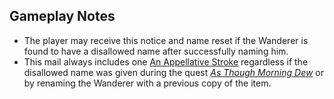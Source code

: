 {{Mail
|title   = "Eons Adrift" Wanderer (Anemo) Name Reset Notice
|sender  = P・A・I・M・O・N
|text    = Dear Traveler:<br>The system has detected that the name chosen by this account for "Eons Adrift" Wanderer (Anemo) violates our Rules and Disclaimers for Name Modification. The developers have thus reset this name. The item "An Appellative Stroke" has been returned to you, and you can use this item to rename this character once again. If you continue to act in violation of the aforementioned rules, this account will be further penalized and may even be banned. Therefore, please follow the corresponding rules when choosing a name. In case of any dispute, please contact us by sending an email to genshin_cs@hoyoverse.com. Thank you, Traveler, for your cooperation and understanding.
|items   = An Appellative Stroke*1
}}

==Gameplay Notes==
* The player may receive this notice and name reset if the Wanderer is found to have a disallowed name after successfully naming him.
* This mail always includes one [[An Appellative Stroke]] regardless if the disallowed name was given during the quest ''[[As Though Morning Dew]]'' or by renaming the Wanderer with a previous copy of the item.